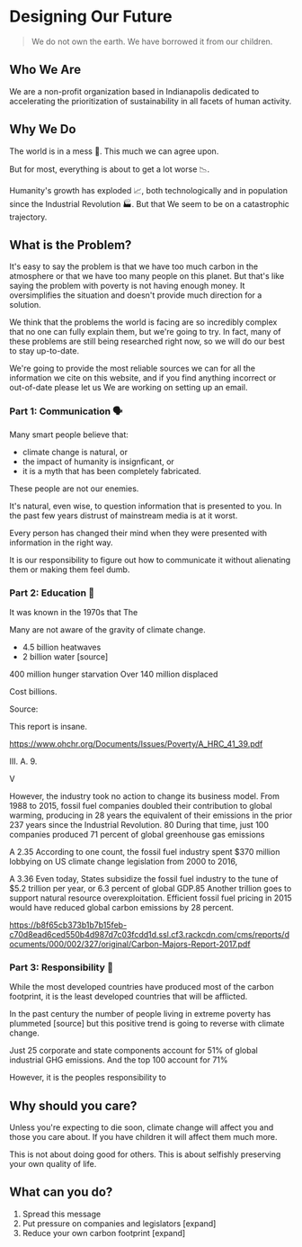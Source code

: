 

# Designing Our Future

> We do not own the earth. We have borrowed it from our children.

## Who We Are

We are a non-profit organization based in Indianapolis dedicated to accelerating the prioritization of sustainability in all facets of human activity.

## Why We Do

The world is in a mess 💩. This much we can agree upon.

But for most, everything is about to get a lot worse 📉.

Humanity's growth has exploded 📈, both technologically and in population <LearnMore><PopulationExplosion /></LearnMore> since the Industrial Revolution 🏭. But that We seem to be on a catastrophic trajectory.

## What is the Problem?

It's easy to say the problem is that we have too much carbon in the atmosphere or that we have too many people on this planet. But that's like saying the problem with poverty is not having enough money. It oversimplifies the situation and doesn't provide much direction for a solution.

We think that the problems the world is facing are so incredibly complex that no one can fully explain them, but we're going to try. In fact, many of these problems are still being researched right now, so we will do our best to stay up-to-date.

We're going to provide the most reliable sources we can for all the information we cite on this website, and if you find anything incorrect or out-of-date please let us <LearnMore label="know.">We are working on setting up an email.</LearnMore>

### Part 1: Communication 🗣

Many smart people believe that:

- climate change is natural, or
- the impact of humanity is insignficant, or
- it is a myth that has been completely fabricated.

These people are not our enemies.

It's natural, even wise, to question information that is presented to you. In the past few years distrust of mainstream media is at it worst. <LearnMore><TrustInMedia /></LearnMore>

Every person has changed their mind when they were presented with information in the right way.

It is our responsibility to figure out how to communicate it without alienating them or making them feel dumb.

### Part 2: Education 🧠

It was known in the 1970s that The

Many are not aware of the gravity of climate change.

- 4.5 billion heatwaves
- 2 billion water <LearnMore>[source]</LearnMore>

400 million hunger starvation
Over 140 million displaced

Cost billions.

Source:

This report is insane.

https://www.ohchr.org/Documents/Issues/Poverty/A_HRC_41_39.pdf

III. A. 9.

V

However, the industry took no action to change its business model. From 1988 to
2015, fossil fuel companies doubled their contribution to global warming, producing in 28
years the equivalent of their emissions in the prior 237 years since the Industrial
Revolution. 80 During that time, just 100 companies produced 71 percent of global
greenhouse gas emissions

A 2.35 According to one count, the fossil fuel industry spent \$370 million lobbying on
US climate change legislation from 2000 to 2016,

A 3.36 Even today, States subsidize the fossil fuel industry to the tune of \$5.2 trillion per
year, or 6.3 percent of global GDP.85 Another trillion goes to support natural resource
overexploitation. Efficient fossil fuel pricing in 2015 would have reduced global carbon
emissions by 28 percent.

https://b8f65cb373b1b7b15feb-c70d8ead6ced550b4d987d7c03fcdd1d.ssl.cf3.rackcdn.com/cms/reports/documents/000/002/327/original/Carbon-Majors-Report-2017.pdf

### Part 3: Responsibility 👥

While the most developed countries have produced most of the carbon footprint, it is the least developed countries that will be afflicted.

In the past century the number of people living in extreme poverty has plummeted [source] but this positive trend is going to reverse with climate change.

Just 25 corporate and state components account for 51% of global industrial GHG emissions. And the top 100 account for 71%

However, it is the peoples responsibility to

## Why should you care?

Unless you're expecting to die soon, climate change will affect you and those you care about. If you have children it will affect them much more.

This is not about doing good for others. This is about selfishly preserving your own quality of life.

## What can you do?

1. Spread this message
2. Put pressure on companies and legislators [expand]
3. Reduce your own carbon footprint [expand]
